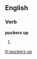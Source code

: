 ==English==

===Verb===
'''puckers up'''

# {{en-third-person singular of|pucker up}}

[[fr:puckers up]]